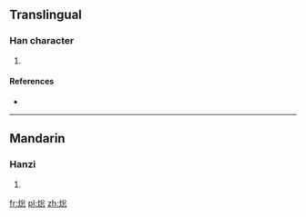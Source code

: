 ==Translingual==

===Han character===
{{Han char|rn=86|rad=火|as=08|sn=12|four=|canj=火金戈心 (FCIP)}}

# {{defn|Han|sort=火08}}

====References====
* {{Han ref|kx=0674.090|dkj=19123|dj=1086.030|hdz=32210.030|uh=7127|ud=28967}}

----

==Mandarin==

===Hanzi===
{{cmn-hanzi|pin=[[cōng]] ([[cong1]]), [[rè]] ([[re4]])|wg=ts'ung<sup>1</sup>, je<sup>4</sup>}}

# {{defn|Mandarin|sort=火08}}

[[fr:焧]]
[[pl:焧]]
[[zh:焧]]